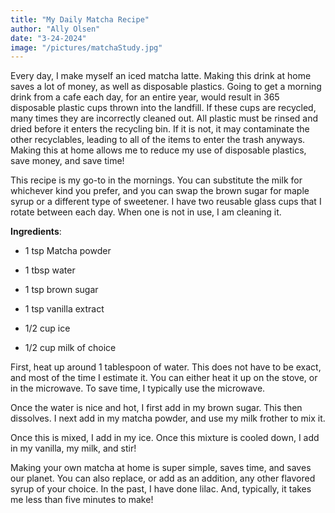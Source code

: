 ```yaml
---
title: "My Daily Matcha Recipe" 
author: "Ally Olsen"
date: "3-24-2024"
image: "/pictures/matchaStudy.jpg"
---
```


Every day, I make myself an iced matcha latte. Making this drink at home saves a lot of money, as well as disposable plastics. Going to get a morning drink from a cafe each day, for an entire year, would result in 365 disposable plastic cups thrown into the landfill. If these cups are recycled, many times they are incorrectly cleaned out. All plastic must be rinsed and dried before it enters the recycling bin. If it is not, it may contaminate the other recyclables, leading to all of the items to enter the trash anyways. Making this at home allows me to reduce my use of disposable plastics, save money, and save time!

This recipe is my go-to in the mornings. You can substitute the milk for whichever kind you prefer, and you can swap the brown sugar for maple syrup or a different type of sweetener. I have two reusable glass cups that I rotate between each day. When one is not in use, I am cleaning it.

**Ingredients**:

-   1 tsp Matcha powder

-   1 tbsp water

-   1 tsp brown sugar

-   1 tsp vanilla extract

-   1/2 cup ice

-   1/2 cup milk of choice

First, heat up around 1 tablespoon of water. This does not have to be exact, and most of the time I estimate it. You can either heat it up on the stove, or in the microwave. To save time, I typically use the microwave.

Once the water is nice and hot, I first add in my brown sugar. This then dissolves. I next add in my matcha powder, and use my milk frother to mix it.

Once this is mixed, I add in my ice. Once this mixture is cooled down, I add in my vanilla, my milk, and stir!

Making your own matcha at home is super simple, saves time, and saves our planet. You can also replace, or add as an addition, any other flavored syrup of your choice. In the past, I have done lilac. And, typically, it takes me less than five minutes to make!
